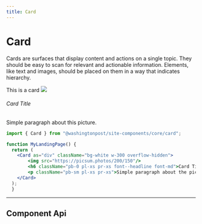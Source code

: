 ```yaml
--- 
title: Card 
---
```

 



# Card

<!-- Description of component -->
<p className="font-xs font-light font--subhead">
Cards are surfaces that display content and actions on a single topic. They should be easy to scan for relevant and actionable information. Elements, like text and images, should be placed on them in a way that indicates hierarchy.
</p>


<!-- Live Example of component import live component above-->

<Container className="pa-sm">
    <Card className="bg-white pa-sm h-60">This is a card</Card>
</Container>

<Tabs isDesignDoc={false} relatedUrl="design/uncategorized/card"/>
<Container>
    <Card as="div" className="bg-white w-300 overflow-hidden">
        <img src="https://picsum.photos/300/150"/>
        <h6 className="pb-0 pl-xs pr-xs font--headline font-md">Card Title</h6>
        <p className="pb-sm pl-xs pr-xs">Simple paragraph about this picture.</p>
    </Card>
</Container>

```jsx
import { Card } from "@washingtonpost/site-components/core/card";

function MyLandingPage() {
  return (
    <Card as="div" className="bg-white w-300 overflow-hidden">
        <img src="https://picsum.photos/200/150"/>
        <h6 className="pb-0 pl-xs pr-xs font--headline font-md">Card Title</h6>
        <p className="pb-sm pl-xs pr-xs">Simple paragraph about the picture.</p>
    </Card>
  );
  }
```

---
## Component Api

<ApiTable componentName="card"/>
